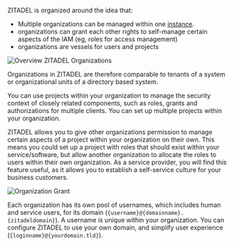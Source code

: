ZITADEL is organized around the idea that:

- Multiple organizations can be managed within one
  [instance](/docs/concepts/structure/instance).
- organizations can grant each other rights to self-manage certain aspects of
  the IAM (eg, roles for access management)
- organizations are vessels for users and projects

![Overview ZITADEL Organizations](/img/concepts/objects/organization.png)

Organizations in ZITADEL are therefore comparable to tenants of a system or
organizational units of a directory based system.

You can use projects within your organization to manage the security context of
closely related components, such as roles, grants and authorizations for
multiple clients. You can set up multiple projects within your organization.

ZITADEL allows you to give other organizations permission to manage certain
aspects of a project within your organization on their own. This means you could
set up a project with roles that should exist within your service/software, but
allow another organization to allocate the roles to users within their own
organization. As a service provider, you will find this feature useful, as it
allows you to establish a self-service culture for your business customers.

![Organization Grant](/img/concepts/objects/organization_grants.png)

Each organization has its own pool of usernames, which includes human and
service users, for its domain (`{username}@{domainname}.{zitadeldomain}`). A
username is unique within your organization. You can configure ZITADEL to use
your own domain, and simplify user experience (`{loginname}@{yourdomain.tld}`).
